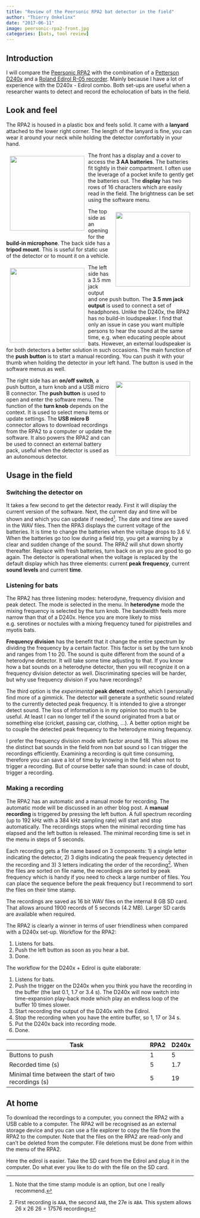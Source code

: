 ```yaml
---
title: "Review of the Peersonic RPA2 bat detector in the field"
author: "Thierry Onkelinx"
date: "2017-06-11"
image: peersonic-rpa2-front.jpg
categories: [bats, tool review]
---
```


## Introduction

I will compare the [Peersonic RPA2](http://peersonic.co.uk) with the combination of a [Petterson D240x](http://www.batsound.com/?p=9) and a [Roland Edirol R-05 recorder](https://www.roland.com/us/products/r-05/).
Mainly because I have a lot of experience with the D240x - Edirol combo.
Both set-ups are useful when a researcher wants to detect and record the echolocation of bats in the field.

## Look and feel

The RPA2 is housed in a plastic box and feels solid.
It came with a **lanyard** attached to the lower right corner.
The length of the lanyard is fine, you can wear it around your neck while holding the detector comfortably in your hand.

[![](peersonic-rpa2-front.jpg){fig-alt="View of the front side of the RPA2 detector." style="float: left; padding: 10px;" height="200px"}](peersonic-rpa2-front.jpg)
The front has a display and a cover to access the **3 AA batteries**.
The batteries fit tightly in their compartment.
I often use the leverage of a pocket knife to gently get the batteries out.
The **display** has two rows of 16 characters which are easily read in the field.
The brightness can be set using the software menu.

[![](peersonic-rpa2-top.jpg){fig-alt="View of the top side of the RPA2 detector." style="float: right; padding: 10px;" height="200px"}](peersonic-rpa2-top.jpg)
The top side as an opening for the **build-in microphone**.
The back side has a **tripod mount**.
This is useful for static use of the detector or to mount it on a vehicle.

[![](peersonic-rpa2-left.jpg){fig-alt="View of the left side of the RPA2 detector." style="float: left; padding: 10px;" height="200px"}](peersonic-rpa2-left.jpg)
The left side has a 3.5 mm jack output and one push button.
The **3.5 mm jack output** is used to connect a set of headphones.
Unlike the D240x, the RPA2 has no build-in loudspeaker.
I find that only an issue in case you want multiple persons to hear the sound at the same time, e.g. when educating people about bats.
However, an external loudspeaker is for both detectors a better solution in such occasions.
The main function of the **push button** is to start a manual recording.
You can push it with your thumb when holding the detector in your left hand.
The button is used in the software menus as well.

[![](peersonic-rpa2-right.jpg){fig-alt="View of the right side of the RPA2 detector." style="float: right; padding: 10px;" height="200px"}](peersonic-rpa2-right.jpg)
The right side has an **on/off switch**, a push button, a turn knob and a USB micro B connector.
The **push button** is used to open and enter the software menu.
The function of the **turn knob** depends on the context.
It is used to select menu items or update settings.
The **USB micro B** connector allows to download recordings from the RPA2 to a computer or update the software.
It also powers the RPA2 and can be used to connect an external battery pack, useful when the detector is used as an autonomous detector.

## Usage in the field

### Switching the detector on

It takes a few second to get the detector ready.
First it will display the current version of the software.
Next, the current day and time will be shown and which you can update if needed^[Note that the time stamp module is an option, but one I really recommend.].
The date and time are saved in the WAV files.
Then the RPA3 displays the current voltage of the batteries.
It is time to change the batteries when the voltage drops to 3.6 V.
When the batteries go too low during a field trip, you get a warning by a clear and sudden change of the sound.
The RPA2 will shut down shortly thereafter.
Replace with fresh batteries, turn back on an you are good to go again.
The detector is operational when the voltage is replaced by the default display which has three elements: current **peak frequency**, current **sound levels** and current **time**.

### Listening for bats

The RPA2 has three listening modes: heterodyne, frequency division and peak detect.
The mode is selected in the menu.
In **heterodyne** mode the mixing frequency is selected by the turn knob.
The bandwidth feels more narrow than that of a D240x.
Hence you are more likely to miss e.g. serotines or noctules with a mixing frequency tuned for pipistrelles and myotis bats.

**Frequency division** has the benefit that it change the entire spectrum by dividing the frequency by a certain factor.
This factor is set by the turn knob and ranges from 1 to 20.
The sound is quite different from the sound of a heterodyne detector.
It will take some time adjusting to that.
If you know how a bat sounds on a heterodyne detector, then you will recognize it on a frequency division detector as well.
Discriminating species will be harder, but why use frequency division if you have recordings?

The third option is the _experimental_ **peak detect** method, which I personally find more of a gimmick.
The detector will generate a synthetic sound related to the currently detected peak frequency.
It is intended to give a stronger detect sound.
The loss of information is in my opinion too much to be useful.
At least I can no longer tell if the sound originated from a bat or something else (cricket, passing car, clothing, ...).
A better option might be to couple the detected peak frequency to the heterodyne mixing frequency.

I prefer the frequency division mode with factor around 18.
This allows me the distinct bat sounds in the field from non bat sound so I can trigger the recordings efficiently.
Examining a recording is quit time consuming, therefore you can save a lot of time by knowing in the field when not to trigger a recording.
But of course better safe than sound: in case of doubt, trigger a recording.

### Making a recording

The RPA2 has an automatic and a manual mode for recording.
The automatic mode will be discussed in an other blog post.
A **manual recording** is triggered by pressing the left button.
A full spectrum recording (up to 192 kHz with a 384 kHz sampling rate) will start and stop automatically.
The recordings stops when the minimal recording time has elapsed and the left button is released.
The minimal recording time is set in the menu in steps of 5 seconds.

Each recording gets a file name based on 3 components: 1) a single letter indicating the detector, 2) 3 digits indicating the peak frequency detected in the recording and 3) 3 letters indicating the order of the recording^[First recording is `AAA`, the second `AAB`, the 27e is `ABA`.
This system allows 26 x 26 26 = 17576 recordings].
When the files are sorted on file name, the recordings are sorted by peak frequency which is handy if you need to check a large number of files.
You can place the sequence before the peak frequency but I recommend to sort the files on their time stamp.

The recordings are saved as 16 bit WAV files on the internal 8 GB SD card.
That allows around 1900 records of 5 seconds (4.2 MB).
Larger SD cards are available when required.

The RPA2 is clearly a winner in terms of user friendliness when compared with a D240x set-up.
 Workflow for the RPA2:

1. Listens for bats.
1. Push the left button as soon as you hear a bat.
1. Done.

The workflow for the D240x + Edirol is quite elaborate:

1. Listens for bats.
1. Push the trigger on the D240x when you think you have the recording in the buffer (the last 0.1, 1.7 or 3.4 s).
The D240x will now switch into time-expansion play-back mode which play an endless loop of the buffer 10 times slower.
1. Start recording the output of the D240x with the Edirol.
1. Stop the recording when you have the entire buffer, so 1, 17 or 34 s.
1. Put the D240x back into recording mode.
1. Done.

| Task | RPA2 | D240x |
| ---- | ---- | ----- |
| Buttons to push | 1 | 5 |  
| Recorded time (s) | 5 | 1.7 |
| Minimal time between the start of two recordings (s) | 5 | 19 |

## At home

To download the recordings to a computer, you connect the RPA2 with a USB cable to a computer.
The RPA2 will be recognised as an external storage device and you can use a file explorer to copy the file from the RPA2 to the computer.
Note that the files on the RPA2 are read-only and can't be deleted from the computer.
File deletions must be done from within the menu of the RPA2.

Here the edirol is easier.
Take the SD card from the Edirol and plug it in the computer.
Do what ever you like to do with the file on the SD card.
